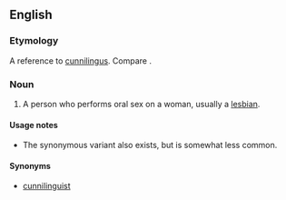 ==English==

===Etymology===
A reference to [[cunnilingus]]. Compare {{m|en|does the carpet match the drapes}}.

===Noun===
{{en-noun|head=[[carpet]] [[muncher]]}}

# {{label|en|vulgar|slang|offensive}} A person who performs oral sex on a woman, usually a [[lesbian]].

====Usage notes====
* The synonymous variant {{m|en|rug muncher}} also exists, but is somewhat less common.

====Synonyms====
* [[cunnilinguist]]